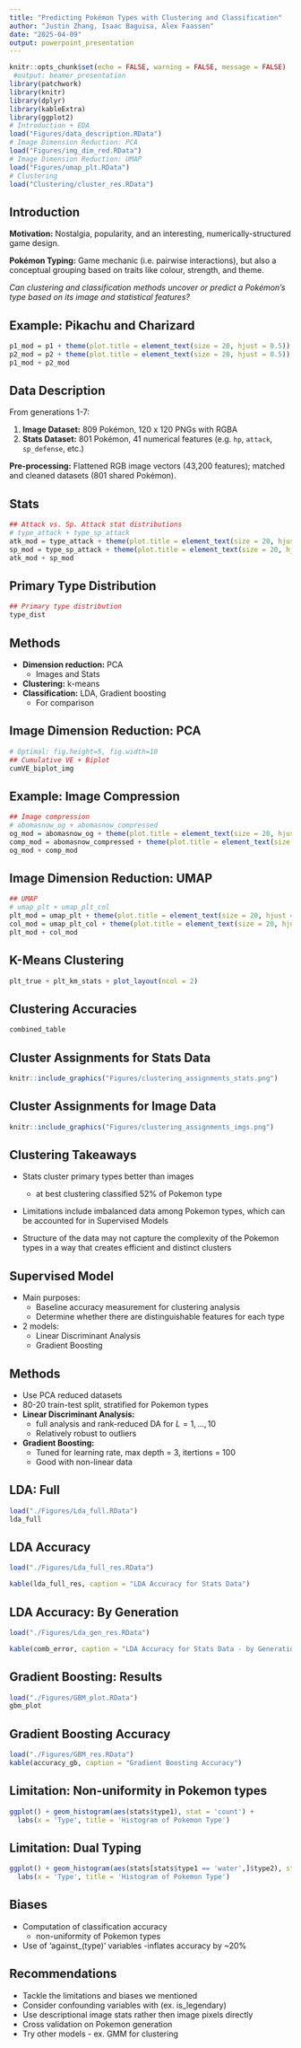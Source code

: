 ```yaml
---
title: "Predicting Pokémon Types with Clustering and Classification"
author: "Justin Zhang, Isaac Baguisa, Alex Faassen"
date: "2025-04-09"
output: powerpoint_presentation
---
```


```r
knitr::opts_chunk$set(echo = FALSE, warning = FALSE, message = FALSE)
 #output: beamer_presentation
library(patchwork)
library(knitr)
library(dplyr)
library(kableExtra)
library(ggplot2)
# Introduction + EDA
load("Figures/data_description.RData")
# Image Dimension Reduction: PCA
load("Figures/img_dim_red.RData")
# Image Dimension Reduction: UMAP
load("Figures/umap_plt.RData")
# Clustering
load("Clustering/cluster_res.RData")
```

## Introduction

**Motivation:** Nostalgia, popularity, and an interesting, numerically-structured game design.

**Pokémon Typing:** Game mechanic (i.e. pairwise interactions), but also a conceptual grouping based on traits like colour, strength, and theme.

*Can clustering and classification methods uncover or predict a Pokémon’s type based on its image and statistical features?*

## Example: Pikachu and Charizard

```r
p1_mod = p1 + theme(plot.title = element_text(size = 20, hjust = 0.5))
p2_mod = p2 + theme(plot.title = element_text(size = 20, hjust = 0.5))
p1_mod + p2_mod
```

## Data Description

From generations 1-7:

1. **Image Dataset:** 809 Pokémon, 120 x 120 PNGs with RGBA
2. **Stats Dataset:** 801 Pokémon, 41 numerical features (e.g. `hp`, `attack`, `sp_defense`, etc.)

**Pre-processing:** Flattened RGB image vectors (43,200 features); matched and cleaned datasets (801 shared Pokémon).

## Stats

```r
## Attack vs. Sp. Attack stat distributions
# type_attack + type_sp_attack
atk_mod = type_attack + theme(plot.title = element_text(size = 20, hjust = 0.5))
sp_mod = type_sp_attack + theme(plot.title = element_text(size = 20, hjust = 0.5))
atk_mod + sp_mod
```

## Primary Type Distribution

```r
## Primary type distribution
type_dist
```

## Methods

- **Dimension reduction:** PCA
  - Images and Stats
- **Clustering:** k-means
- **Classification:** LDA, Gradient boosting
  - For comparison

## Image Dimension Reduction: PCA

```r
# Optimal: fig.height=5, fig.width=10
## Cumulative VE + Biplot
cumVE_biplot_img
```

## Example: Image Compression

```r
## Image compression
# abomasnow_og + abomasnow_compressed
og_mod = abomasnow_og + theme(plot.title = element_text(size = 20, hjust = 0.5))
comp_mod = abomasnow_compressed + theme(plot.title = element_text(size = 20, hjust = 0.5))
og_mod + comp_mod
```

## Image Dimension Reduction: UMAP

```r
## UMAP
# umap_plt + umap_plt_col
plt_mod = umap_plt + theme(plot.title = element_text(size = 20, hjust = 0.5))
col_mod = umap_plt_col + theme(plot.title = element_text(size = 20, hjust = 0.5))
plt_mod + col_mod
```

## K-Means Clustering

```r
plt_true + plt_km_stats + plot_layout(ncol = 2)
```

## Clustering Accuracies

```r
combined_table
```

## Cluster Assignments for Stats Data
```r
knitr::include_graphics("Figures/clustering_assignments_stats.png")
```

## Cluster Assignments for Image Data
```r
knitr::include_graphics("Figures/clustering_assignments_imgs.png")
```

## Clustering Takeaways

- Stats cluster primary types better than images
  - at best clustering classified 52% of Pokemon type

- Limitations include imbalanced data among Pokemon types, which can be accounted for in Supervised Models

- Structure of the data may not capture the complexity of the Pokemon types in a way that creates efficient and distinct clusters

## Supervised Model

- Main purposes:
  - Baseline accuracy measurement for clustering analysis
  - Determine whether there are distinguishable features for each type
- 2 models:
  - Linear Discriminant Analysis
  - Gradient Boosting
  
## Methods

- Use PCA reduced datasets
- 80-20 train-test split, stratified for Pokemon types
- **Linear Discriminant Analysis:** 
  - full analysis and rank-reduced DA for $L=1,...,10$
  - Relatively robust to outliers
- **Gradient Boosting:** 
  - Tuned for learning rate, max depth = 3, itertions = 100
  - Good with non-linear data
  
## LDA: Full
```r
load("./Figures/Lda_full.RData")
lda_full
```

## LDA Accuracy
```r
load("./Figures/Lda_full_res.RData")

kable(lda_full_res, caption = "LDA Accuracy for Stats Data")
```
  
## LDA Accuracy: By Generation
```r
load("./Figures/Lda_gen_res.RData")

kable(comb_error, caption = "LDA Accuracy for Stats Data - by Generation")
```

## Gradient Boosting: Results
```r
load("./Figures/GBM_plot.RData")
gbm_plot
```

## Gradient Boosting Accuracy

```r
load("./Figures/GBM_res.RData")
kable(accuracy_gb, caption = "Gradient Boosting Accuracy")
```

  
## Limitation: Non-uniformity in Pokemon types

```r
ggplot() + geom_histogram(aes(stats$type1), stat = 'count') +
  labs(x = 'Type', title = 'Histogram of Pokemon Type')
```

## Limitation: Dual Typing

```r
ggplot() + geom_histogram(aes(stats[stats$type1 == 'water',]$type2), stat = 'count') +
  labs(x = 'Type', title = 'Histogram of Pokemon Type')
```

## Biases

- Computation of classification accuracy
  - non-uniformity of Pokemon types
- Use of 'against_(type)' variables
  -inflates accuracy by ~20%
  
## Recommendations

- Tackle the limitations and biases we mentioned
- Consider confounding variables with (ex. is_legendary)
- Use descriptional image stats rather then image pixels directly
- Cross validation on Pokemon generation
- Try other models - ex. GMM for clustering










